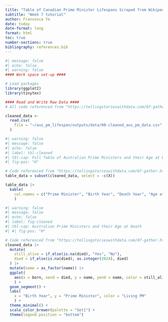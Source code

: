 ```yaml
---
title: "Table of Canadian Prime Minister Lifespans Scraped from Wikipedia"
subtitle: "Week 7 tutorial"
author: Francesca Ye
date: today
date-format: long
format: html
toc: true
number-sections: true
bibliography: references.bib
---
```

```r
#| message: false
#| echo: false
#| warning: false
#### Work space set-up ####

# Load packages
library(ggplot2)
library(tinytex)

#### Read and Write Raw Data ####
# All code referenced from "https://tellingstorieswithdata.com/07-gather.html#prime-ministers-of-the-united-kingdom"

cleaned_data <-
  read.csv(
    file = "~/aus_pm_lifespan/outputs/data/00-cleaned_aus_pm_data.csv"
  )

```

```r
#| warning: false
#| message: false
#| echo: false
#| label: tbl-cleaned
#| tbl-cap: Full Table of Australian Prime Ministers and their Age at Death
#| fig-pos: "H"

# Code referenced from "https://tellingstorieswithdata.com/07-gather.html#prime-ministers-of-the-united-kingdom"
table_data = subset(cleaned_data, select = -c(X))

table_data |>
  kable(
    col.names = c("Prime Minister", "Birth Year", "Death Year", "Age at Death")
    )
```

```r
#| warning: false
#| message: false
#| echo: false
#| label: fig-cleaned
#| tbl-cap: Australian Prime Ministers and their Age at Death
#| #| fig-pos: "H"

# Code referenced from "https://tellingstorieswithdata.com/07-gather.html#prime-ministers-of-the-united-kingdom"
cleaned_data |>
  mutate(
    still_alive = if_else(is.na(died), "Yes", "No"),
    died = if_else(is.na(died), as.integer(2024), died)
  ) |>
  mutate(name = as_factor(name)) |>
  ggplot(
    aes(x = born, xend = died, y = name, yend = name, color = still_alive)
    ) +
  geom_segment() +
  labs(
    x = "Birth Year", y = "Prime Minister", color = "Living PM"
    ) +
  theme_minimal() +
  scale_color_brewer(palette = "Set1") +
  theme(legend.position = "bottom")
```

